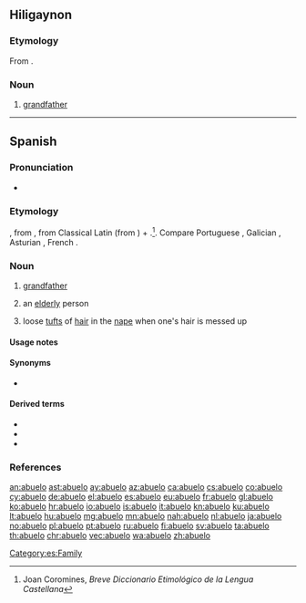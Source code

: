 ==Hiligaynon==

===Etymology===
From {{etyl|es|hil}} {{m|es|abuelo}}.

===Noun===
{{hil-noun|abuélo}}

# [[grandfather]]

----

==Spanish==
{{wikipedia|lang=es}}

===Pronunciation===
* {{IPA|/aˈbue.lo/|[äˈβwe̞.lo̞]|[äˈwe̞.lo̞]|[äˈɣwe̞.lo̞]|lang=es}}

===Etymology===
{{unk.|lang=es|title=Possibly}}, from {{etyl|VL.|es}} {{m|la|*aviōlus}}, from Classical Latin {{m|la|avus}} (from {{etyl|ine-pro|es}} {{m|ine-pro|*h₂éwh₂os||grandfather}}) + {{m|la|-olus}}.<ref>Joan Coromines, ''Breve Diccionario Etimológico de la Lengua Castellana''</ref>. Compare Portuguese {{m|pt|avô}}, Galician {{m|gl|avó}}, Asturian {{m|ast|güelu}}, French {{m|fr|aïeul}}.

===Noun===
{{es-noun|m|f=abuela}}

# [[grandfather]]
#: {{ux|es|Su '''abuelo''' es simpático.|His '''grandfather''' is nice.}}
# {{label|es|colloquial|affectionate}} an [[elderly]] person
# loose [[tuft]]s of [[hair]] in the [[nape]] when one's hair is messed up

====Usage notes====
{{es-note-noun-mf}}

====Synonyms====
* {{sense|loose tufts of hair}} {{l|es|tolano}}

====Derived terms====
* {{l|es|abuelado}}
* {{l|es|abuelito}}
* {{l|es|bisabuelo}}

[[Category:es:Family]]

===References===
<references/>

[[an:abuelo]]
[[ast:abuelo]]
[[ay:abuelo]]
[[az:abuelo]]
[[ca:abuelo]]
[[cs:abuelo]]
[[co:abuelo]]
[[cy:abuelo]]
[[de:abuelo]]
[[el:abuelo]]
[[es:abuelo]]
[[eu:abuelo]]
[[fr:abuelo]]
[[gl:abuelo]]
[[ko:abuelo]]
[[hr:abuelo]]
[[io:abuelo]]
[[is:abuelo]]
[[it:abuelo]]
[[kn:abuelo]]
[[ku:abuelo]]
[[lt:abuelo]]
[[hu:abuelo]]
[[mg:abuelo]]
[[mn:abuelo]]
[[nah:abuelo]]
[[nl:abuelo]]
[[ja:abuelo]]
[[no:abuelo]]
[[pl:abuelo]]
[[pt:abuelo]]
[[ru:abuelo]]
[[fi:abuelo]]
[[sv:abuelo]]
[[ta:abuelo]]
[[th:abuelo]]
[[chr:abuelo]]
[[vec:abuelo]]
[[wa:abuelo]]
[[zh:abuelo]]